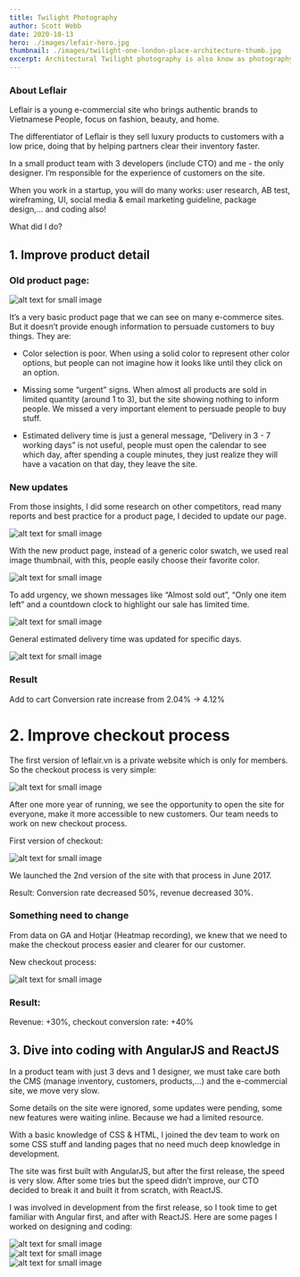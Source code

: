 ```yaml
---
title: Twilight Photography
author: Scott Webb
date: 2020-10-13
hero: ./images/lefair-hero.jpg
thumbnail: ./images/twilight-one-london-place-architecture-thumb.jpg
excerpt: Architectural Twilight photography is also know as photography during the blue hour. It’s got to be a favourite time in the day for me—morning or night—as an architectural photographer.
---
```


### About Leflair

Leflair is a young e-commercial site who brings authentic brands to Vietnamese People, focus on fashion, beauty, and home.

The differentiator of Leflair is they sell luxury products to customers with a low price, doing that by helping partners clear their inventory faster.

In a small product team with 3 developers (include CTO) and me - the only designer. I’m responsible for the experience of customers on the site.

When you work in a startup, you will do many works: user research, AB test, wireframing, UI, social media & email marketing guideline, package design,… and coding also!

What did I do?

## 1. Improve product detail

### Old product page:

<div class="Image__Small">
  <img src="./images/leflair-product-1.jpg" alt="alt text for small image" />
</div>


It’s a very basic product page that we can see on many e-commerce sites. But it doesn’t provide enough information to persuade customers to buy things. They are:

* Color selection is poor. When using a solid color to represent other color options, but people can not imagine how it looks like until they click on an option.

* Missing some “urgent” signs. When almost all products are sold in limited quantity (around 1 to 3), but the site showing nothing to inform people. We missed a very important element to persuade people to buy stuff.

* Estimated delivery time is just a general message, “Delivery in 3 - 7 working days” is not useful, people must open the calendar to see which day, after spending a couple minutes, they just realize they will have a vacation on that day, they leave the site.

### New updates

From those insights, I did some research on other competitors, read many reports and best practice for a product page, I decided to update our page.

<div class="Image__Medium">
  <img src="./images/leflair-product-2.jpg" alt="alt text for small image" />
</div>

With the new product page, instead of a generic color swatch, we used real image thumbnail, with this, people easily choose their favorite color.

<div class="Image__Small">
  <img src="./images/leflair-product-3.jpg" alt="alt text for small image" />
</div>

To add urgency, we shown messages like “Almost sold out”, “Only one item left” and a countdown clock to highlight our sale has limited time.

<div class="Image__Small">
  <img src="./images/leflair-product-4.jpg" alt="alt text for small image" />
</div>

General estimated delivery time was updated for specific days.

<div class="Image__Small">
  <img src="./images/leflair-product-5.jpg?=1" alt="alt text for small image" />
</div>

### Result

Add to cart Conversion rate increase from 2.04% -> 4.12%

# 2. Improve checkout process
The first version of leflair.vn is a private website which is only for members. So the checkout process is very simple:

<div class="Image__Small">
  <img src="./images/leflair-checkout-1.jpg" alt="alt text for small image" />
</div>

After one more year of running, we see the opportunity to open the site for everyone, make it more accessible to new customers. Our team needs to work on new checkout process.

First version of checkout:

<div class="Image__Medium">
  <img src="./images/leflair-checkout-2.png" alt="alt text for small image" />
</div>

We launched the 2nd version of the site with that process in June 2017.

Result: Conversion rate decreased 50%, revenue decreased 30%.

### Something need to change

From data on GA and Hotjar (Heatmap recording), we knew that we need to make the checkout process easier and clearer for our customer.

New checkout process:

<div class="Image__Medium">
  <img src="./images/leflair-checkout-3.png" alt="alt text for small image" />
</div>

### Result:

Revenue: +30%, checkout conversion rate: +40%

## 3. Dive into coding with AngularJS and ReactJS
In a product team with just 3 devs and 1 designer, we must take care both the CMS (manage inventory, customers, products,…) and the e-commercial site, we move very slow.

Some details on the site were ignored, some updates were pending, some new features were waiting inline. Because we had a limited resource.

With a basic knowledge of CSS & HTML, I joined the dev team to work on some CSS stuff and landing pages that no need much deep knowledge in development.

The site was first built with AngularJS, but after the first release, the speed is very slow. After some tries but the speed didn’t improve, our CTO decided to break it and built it from scratch, with ReactJS.

I was involved in development from the first release, so I took time to get familiar with Angular first, and after with ReactJS. Here are some pages I worked on designing and coding:

<div class="Image__Medium">
  <img src="./images/leflair-coding-1.png" alt="alt text for small image" />
</div>

<div class="Image__Medium">
  <img src="./images/leflair-coding-2.png" alt="alt text for small image" />
</div>

<div class="Image__Medium">
  <img src="./images/leflair-coding-3.jpg" alt="alt text for small image" />
</div>